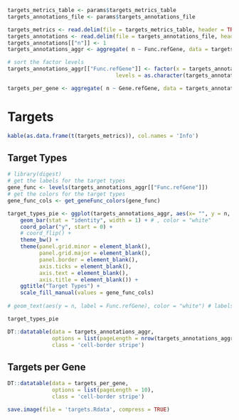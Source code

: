 ```r
targets_metrics_table <- params$targets_metrics_table
targets_annotations_file <- params$targets_annotations_file
```

```r
targets_metrics <- read.delim(file = targets_metrics_table, header = TRUE, sep = '\t', check.names = FALSE)
targets_annotations <- read.delim(file = targets_annotations_file, header = TRUE, sep = '\t', check.names = FALSE)
targets_annotations[["n"]] <- 1
targets_annotations_aggr <- aggregate( n ~ Func.refGene, data = targets_annotations, FUN = sum)

# sort the factor levels
targets_annotations_aggr[["Func.refGene"]] <- factor(x = targets_annotations_aggr[["Func.refGene"]], 
                                  levels = as.character(targets_annotations_aggr[order(targets_annotations_aggr[["n"]], decreasing = TRUE), "Func.refGene"]))

targets_per_gene <- aggregate( n ~ Gene.refGene, data = targets_annotations, FUN = sum)
```

# Targets

```r
kable(as.data.frame(t(targets_metrics)), col.names = 'Info')
```

## Target Types

```r
# library(digest)
# get the labels for the target types
gene_func <- levels(targets_annotations_aggr[["Func.refGene"]])
# get the colors for the target types
gene_func_cols <- get_geneFunc_colors(gene_func)

target_types_pie <- ggplot(targets_annotations_aggr, aes(x= "", y = n, fill = Func.refGene)) + 
    geom_bar(stat = "identity", width = 1) + # , color = "white"
    coord_polar("y", start = 0) +
    # coord_flip() + 
    theme_bw() +
    theme(panel.grid.minor = element_blank(), 
          panel.grid.major = element_blank(), 
          panel.border = element_blank(), 
          axis.ticks = element_blank(), 
          axis.text = element_blank(), 
          axis.title = element_blank()) +
    ggtitle("Target Types") +
    scale_fill_manual(values = gene_func_cols)
    
# geom_text(aes(y = n, label = Func.refGene), color = "white") # labels do not fit well
```

```r
target_types_pie
```

```r
DT::datatable(data = targets_annotations_aggr,
              options = list(pageLength = nrow(targets_annotations_aggr)),
              class = 'cell-border stripe')
```

## Targets per Gene

```r
DT::datatable(data = targets_per_gene,
              options = list(pageLength = 10),
              class = 'cell-border stripe')
```

```r
save.image(file = 'targets.Rdata', compress = TRUE)
```
